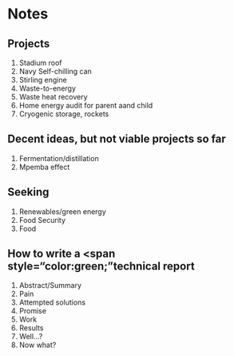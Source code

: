 


# Notes


## Projects 

1. Stadium roof
1. Navy Self-chilling can
1. Stirling engine
1. Waste-to-energy 
1. Waste heat recovery 
1. Home energy audit for parent aand child
1. Cryogenic storage, rockets


## Decent ideas, but not viable projects so far

1. Fermentation/distillation
1. Mpemba effect


## Seeking  

1. Renewables/green energy
1. Food Security
1. Food


## How to write a <span style="color:green;"technical report

1. Abstract/Summary
1. Pain
1. Attempted solutions
1. Promise
1. Work
1. Results
1. Well...?
1. Now what?


